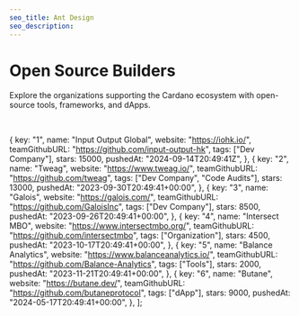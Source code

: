 ```yaml
---
seo_title: Ant Design
seo_description:
---
```


# Open Source Builders

Explore the organizations supporting the Cardano ecosystem with open-source tools, frameworks, and dApps.

<br />


  {
    key: "1",
    name: "Input Output Global",
    website: "https://iohk.io/",
    teamGithubURL: "https://github.com/input-output-hk",
    tags: ["Dev Company"],
    stars: 15000,
    pushedAt: "2024-09-14T20:49:41Z",
  },
  {
    key: "2",
    name: "Tweag",
    website: "https://www.tweag.io/",
    teamGithubURL: "https://github.com/tweag",
    tags: ["Dev Company", "Code Audits"],
    stars: 13000,
    pushedAt: "2023-09-30T20:49:41+00:00",
  },
  {
    key: "3",
    name: "Galois",
    website: "https://galois.com/",
    teamGithubURL: "https://github.com/GaloisInc",
    tags: ["Dev Company"],
    stars: 8500,
    pushedAt: "2023-09-26T20:49:41+00:00",
  },
  {
    key: "4",
    name: "Intersect MBO",
    website: "https://www.intersectmbo.org/",
    teamGithubURL: "https://github.com/intersectmbo",
    tags: ["Organization"],
    stars: 4500,
    pushedAt: "2023-10-17T20:49:41+00:00",
  },
  {
    key: "5",
    name: "Balance Analytics",
    website: "https://www.balanceanalytics.io/",
    teamGithubURL: "https://github.com/Balance-Analytics",
    tags: ["Tools"],
    stars: 2000,
    pushedAt: "2023-11-21T20:49:41+00:00",
  },
  {
    key: "6",
    name: "Butane",
    website: "https://butane.dev/",
    teamGithubURL: "https://github.com/butaneprotocol",
    tags: ["dApp"],
    stars: 9000,
    pushedAt: "2024-05-17T20:49:41+00:00",
  },
];

<OpenSourceBuildersTable data={data} />

<GithubAndStars teamGithubURL="https://github.com/input-output-hk	" />
